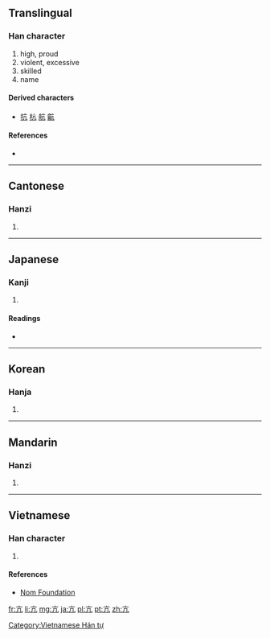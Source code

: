 ==Translingual==

===Han character===
{{Han char|rn=8|rad=亠|as=02|sn=4|four=0021<sub>7</sub>|canj=卜竹弓 (YHN)|ids=⿱[[亠]][[几]]}}

# high, proud
# violent, excessive
# skilled
# name

====Derived characters====
* [[抗]] [[杭]] [[航]] [[䶳]]

====References====
* {{Han ref|kx=0088.040|dkj=00288|dj=0185.010|hdz=10280.010|uh=4EA2|ud=20130|bh=A4AE|bd=42158}}

----

==Cantonese==

===Hanzi===
{{yue-hanzi|jyut=|y=gong1, kong3}}

# {{defn|lang=yue|sort=亠02}}

----

==Japanese==

===Kanji===
{{ja-kanji|grade=|rs=亠02}}

# {{defn|lang=ja|sort=亠02}}

====Readings====
* {{ja-readings|on=[[こう]] (kō)|kun=[[たかぶる]] (takaburu)}}

----

==Korean==

===Hanja===
{{ko-hanja|hangeul=항|rv=hang|mr=hang}}

# {{defn|lang=ko|sort=亠02}}

----

==Mandarin==

===Hanzi===
{{cmn-hanzi|pin=[[gāng]] ([[gang1]]), [[kàng]] ([[kang4]])|wg=kang<sup>1</sup>, k'ang<sup>4</sup>}}

# {{defn|lang=cmn|sort=亠02}}

----

==Vietnamese==

===Han character===
{{vi-hantu|[[cang]], [[khảng]], [[kháng]]|rs=亠02}}

# {{defn|lang=vi|sort=亠02}}

====References====
*[http://nomfoundation.org/common/nom_details.php?codepoint=4ea2 Nom Foundation]

[[Category:Vietnamese Hán tự]]

[[fr:亢]]
[[li:亢]]
[[mg:亢]]
[[ja:亢]]
[[pl:亢]]
[[pt:亢]]
[[zh:亢]]